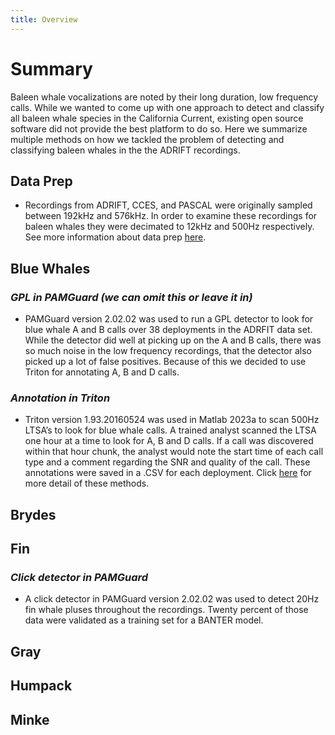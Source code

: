 ```yaml
---
title: Overview
---
```


# Summary

Baleen whale vocalizations are noted by their long duration, low frequency calls. While we wanted to come up with one approach to detect and classify all baleen whale species in the California Current, existing open source software did not provide the best platform to do so. Here we summarize multiple methods on how we tackled the problem of detecting and classifying baleen whales in the the ADRIFT recordings.

## Data Prep

-   Recordings from ADRIFT, CCES, and PASCAL were originally sampled between 192kHz and 576kHz. In order to examine these recordings for baleen whales they were decimated to 12kHz and 500Hz respectively. See more information about data prep [here](http://localhost:3580/content/Baleen%20Whales/DataPrep.html).

## Blue Whales

### *GPL in PAMGuard (we can omit this or leave it in)* 

-   PAMGuard version 2.02.02 was used to run a GPL detector to look for blue whale A and B calls over 38 deployments in the ADRFIT data set. While the detector did well at picking up on the A and B calls, there was so much noise in the low frequency recordings, that the detector also picked up a lot of false positives. Because of this we decided to use Triton for annotating A, B and D calls.

### *Annotation in Triton*

-   Triton version 1.93.20160524 was used in Matlab 2023a to scan 500Hz LTSA's to look for blue whale calls. A trained analyst scanned the LTSA one hour at a time to look for A, B and D calls. If a call was discovered within that hour chunk, the analyst would note the start time of each call type and a comment regarding the SNR and quality of the call. These annotations were saved in a .CSV for each deployment. Click [here](https://github.com/SAEL-SWFSC/adrift-analysis-methods/blob/main/content/Baleen%20Whales/Powerpoint/Methods%20for%20Logging%20Baleen%20Whales%20SWFSC%20V1.pptx) for more detail of these methods.

## Brydes

## Fin

### *Click detector in PAMGuard*

-   A click detector in PAMGuard version 2.02.02 was used to detect 20Hz fin whale pluses throughout the recordings. Twenty percent of those data were validated as a training set for a BANTER model.

## Gray

## Humpack

## Minke
